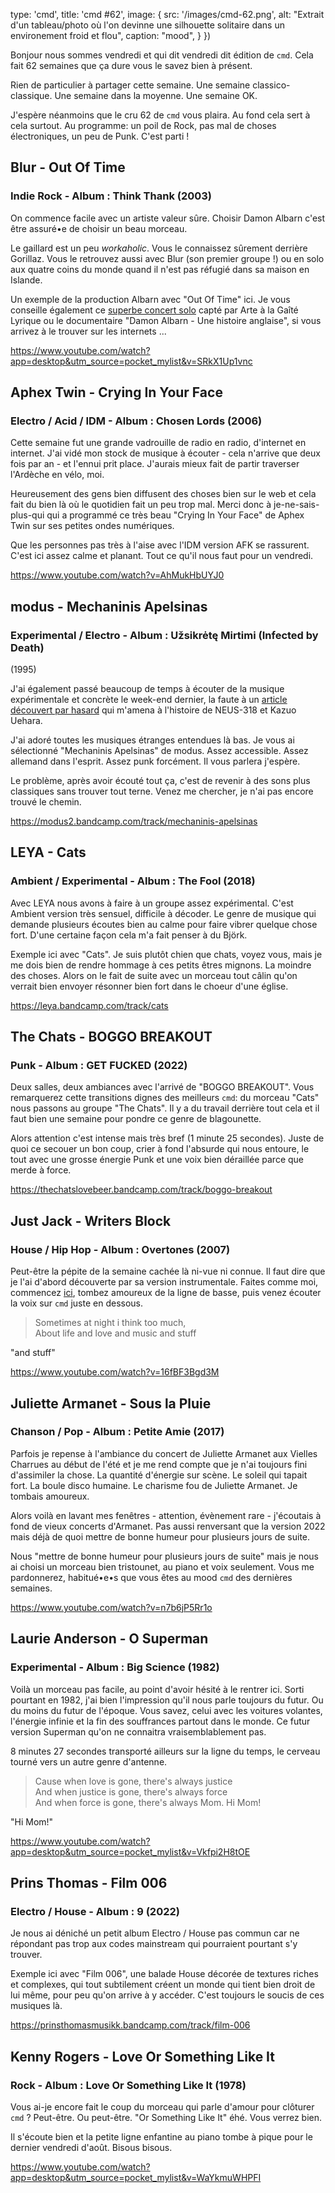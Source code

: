 

  type: 'cmd',
  title: 'cmd #62',
  image: {
    src: '/images/cmd-62.png',
    alt: "Extrait d'un tableau/photo où l'on devinne une silhouette solitaire dans un environement froid et flou",
    caption: "mood",
  }
})

Bonjour nous sommes vendredi et qui dit vendredi dit édition de `cmd`. Cela
fait 62 semaines que ça dure vous le savez bien à présent.

Rien de particulier à partager cette semaine. Une semaine classico-classique.
Une semaine dans la moyenne. Une semaine OK.

J'espère néanmoins que le cru 62 de `cmd` vous plaira. Au fond cela sert à cela
surtout. Au programme: un poil de Rock, pas mal de choses électroniques, un peu
de Punk. C'est parti !



## Blur - Out Of Time

### Indie Rock - Album : Think Thank (2003)

On commence facile avec un artiste valeur sûre. Choisir Damon Albarn c'est être
assuré•e de choisir un beau morceau.

Le gaillard est un peu _workaholic_. Vous le connaissez sûrement derrière
Gorillaz. Vous le retrouvez aussi avec Blur (son premier groupe !) ou en solo
aux quatre coins du monde quand il n'est pas réfugié dans sa maison en Islande.

Un exemple de la production Albarn avec "Out Of Time" ici. Je vous conseille
également ce [superbe concert
solo](https://www.youtube.com/watch?v=LmfCaHaEa34) capté par Arte à la Gaîté
Lyrique ou le documentaire "Damon Albarn - Une histoire anglaise", si vous
arrivez à le trouver sur les internets ...

https://www.youtube.com/watch?app=desktop&utm_source=pocket_mylist&v=SRkX1Up1vnc



## Aphex Twin - Crying In Your Face

### Electro / Acid / IDM - Album : Chosen Lords (2006)

Cette semaine fut une grande vadrouille de radio en radio, d'internet en
internet. J'ai vidé mon stock de musique à écouter - cela n'arrive que deux
fois par an - et l'ennui prit place. J'aurais mieux fait de partir traverser
l'Ardèche en vélo, moi.

Heureusement des gens bien diffusent des choses bien sur le web et cela fait du
bien là où le quotidien fait un peu trop mal. Merci donc à je-ne-sais-plus-qui
qui a programmé ce très beau "Crying In Your Face" de Aphex Twin sur ses
petites ondes numériques.

Que les personnes pas très à l'aise avec l'IDM version AFK se rassurent. C'est
ici assez calme et planant. Tout ce qu'il nous faut pour un vendredi.

https://www.youtube.com/watch?v=AhMukHbUYJ0



## modus - Mechaninis Apelsinas

### Experimental / Electro - Album : Užsikrėtę Mirtimi (Infected by Death)
(1995)

J'ai également passé beaucoup de temps à écouter de la musique expérimentale et
concrète le week-end dernier, la faute à un [article découvert par
hasard](https://daily.bandcamp.com/label-profile/neus-318-history) qui m'amena
à l'histoire de NEUS-318 et Kazuo Uehara.

J'ai adoré toutes les musiques étranges entendues là bas. Je vous ai
sélectionné "Mechaninis Apelsinas" de modus. Assez accessible. Assez allemand
dans l'esprit. Assez punk forcément. Il vous parlera j'espère.

Le problème, après avoir écouté tout ça, c'est de revenir à des sons plus
classiques sans trouver tout terne. Venez me chercher, je n'ai pas encore
trouvé le chemin.

https://modus2.bandcamp.com/track/mechaninis-apelsinas



## LEYA - Cats

### Ambient / Experimental - Album : The Fool (2018)

Avec LEYA nous avons à faire à un groupe assez expérimental. C'est Ambient
version très sensuel,  difficile à décoder. Le genre de musique qui demande
plusieurs écoutes bien au calme pour faire vibrer quelque chose fort. D'une
certaine façon cela m'a fait penser à du Björk.

Exemple ici avec "Cats". Je suis plutôt chien que chats, voyez vous, mais je me
dois bien de rendre hommage à ces petits êtres mignons. La moindre des choses.
Alors on le fait de suite avec un morceau tout câlin qu'on verrait bien envoyer
résonner bien fort dans le choeur d'une église.

https://leya.bandcamp.com/track/cats



## The Chats - BOGGO BREAKOUT

### Punk - Album : GET FUCKED (2022)

Deux salles, deux ambiances avec l'arrivé de "BOGGO BREAKOUT". Vous remarquerez
cette transitions dignes des meilleurs `cmd`: du morceau "Cats" nous passons au
groupe "The Chats". Il y a du travail derrière tout cela et il faut bien une
semaine pour pondre ce genre de blagounette.

Alors attention c'est intense mais très bref (1 minute 25 secondes). Juste de
quoi ce secouer un bon coup, crier à fond l'absurde qui nous entoure, le tout
avec une grosse énergie Punk et une voix bien déraillée parce que merde à
force.

https://thechatslovebeer.bandcamp.com/track/boggo-breakout



## Just Jack - Writers Block

### House / Hip Hop - Album : Overtones (2007)

Peut-être la pépite de la semaine cachée là ni-vue ni connue. Il faut dire que
je l'ai d'abord découverte par sa version instrumentale. Faites comme moi,
commencez
[ici](https://www.youtube.com/watch?app=desktop&utm_source=pocket_mylist&v=9CsLt0tgtzg),
tombez amoureux de la ligne de basse, puis venez écouter la voix sur `cmd`
juste en dessous.

>Sometimes at night i think too much,<br/>
>About life and love and music and stuff

"and stuff"

https://www.youtube.com/watch?v=16fBF3Bgd3M



## Juliette Armanet - Sous la Pluie

### Chanson / Pop - Album : Petite Amie (2017)

Parfois je repense à l'ambiance du concert de Juliette Armanet aux Vielles
Charrues au début de l'été et je me rend compte que je n'ai toujours fini
d'assimiler la chose. La quantité d'énergie sur scène. Le soleil qui tapait
fort. La boule disco humaine. Le charisme fou de Juliette Armanet. Je tombais
amoureux.

Alors voilà en lavant mes fenêtres - attention, évènement rare - j'écoutais à
fond de vieux concerts d'Armanet. Pas aussi renversant que la version 2022 mais
déjà de quoi mettre de bonne humeur pour plusieurs jours de suite.

Nous "mettre de bonne humeur pour plusieurs jours de suite" mais je nous ai
choisi un morceau bien tristounet, au piano et voix seulement. Vous me
pardonnerez, habitué•e•s que vous êtes au mood `cmd` des dernières semaines.

https://www.youtube.com/watch?v=n7b6jP5Rr1o



## Laurie Anderson - O Superman

### Experimental - Album : Big Science (1982)

Voilà un morceau pas facile, au point d'avoir hésité à le rentrer ici. Sorti
pourtant en 1982, j'ai bien l'impression qu'il nous parle toujours du futur. Ou
du moins du futur de l'époque. Vous savez, celui avec les voitures volantes,
l'énergie infinie et la fin des souffrances partout dans le monde. Ce futur
version Superman qu'on ne connaitra vraisemblablement pas.

8 minutes 27 secondes transporté ailleurs sur la ligne du temps, le cerveau
tourné vers un autre genre d'antenne.

>Cause when love is gone, there's always justice<br/>
>And when justice is gone, there's always force<br/>
>And when force is gone, there's always Mom. Hi Mom!

"Hi Mom!"

https://www.youtube.com/watch?app=desktop&utm_source=pocket_mylist&v=Vkfpi2H8tOE



## Prins Thomas - Film 006

### Electro / House - Album : 9 (2022)

Je nous ai déniché un petit album Electro / House pas commun car ne répondant
pas trop aux codes mainstream qui pourraient pourtant s'y trouver.

Exemple ici avec "Film 006", une balade House décorée de textures riches et
complexes, qui tout subtilement créent un monde qui tient bien droit de lui
même, pour peu qu'on arrive à y accéder. C'est toujours le soucis de ces
musiques là.

https://prinsthomasmusikk.bandcamp.com/track/film-006



## Kenny Rogers - Love Or Something Like It

### Rock - Album : Love Or Something Like It (1978)

Vous ai-je encore fait le coup du morceau qui parle d'amour pour clôturer `cmd`
? Peut-être. Ou peut-être. "Or Something Like It" éhé. Vous verrez bien.

Il s'écoute bien et la petite ligne enfantine au piano tombe à pique pour le
dernier vendredi d'août. Bisous bisous.

https://www.youtube.com/watch?app=desktop&utm_source=pocket_mylist&v=WaYkmuWHPFI

